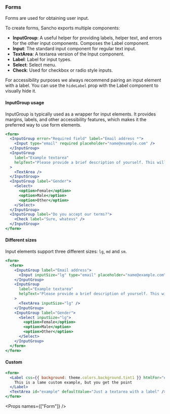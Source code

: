 
<Nav title="Forms" />
<SEO title="Forms" />

<Container>
<Article sidebar={[
  { id: 'Forms', name: 'Forms' },
  { id: 'InputGroup usage', name: 'InputGroup usage' },
  { id: 'Different sizes', name: 'Different sizes' },
  { id: 'Custom', name: 'Custom example' },
  { id: 'Props', name: 'Props'}
]}>

# Forms

Forms are used for obtaining user input.

To create forms, Sancho exports multiple components:

- **InputGroup**: A useful helper for providing labels, helper text, and errors for the other input components. Composes the Label component.
- **Input**: The standard input component for regular text input.
- **TextArea**: A textarea version of the Input component.
- **Label**: Label for input types.
- **Select**: Select menu.
- **Check**: Used for checkbox or radio style inputs.

For accessibility purposes we always recommend pairing an input element with a label. You can use the `hideLabel` prop with the Label component to visually hide it.

#### InputGroup usage

InputGroup is typically used as a wrapper for input elements. It provides margins, labels, and other accessibility features, which makes it the preferred way to use form elements.

```jsx
<form>
  <InputGroup error="Required field" label="Email address *">
    <Input type="email" required placeholder="name@example.com" />
  </InputGroup>
  <InputGroup
    label="Example textarea"
    helpText="Please provide a brief description of yourself. This will go on your profile."
  >
    <TextArea />
  </InputGroup>
  <InputGroup label="Gender">
    <Select>
      <option>Female</option>
      <option>Male</option>
      <option>Other</option>
    </Select>
  </InputGroup>
  <InputGroup label="Do you accept our terms?">
    <Check label="Sure, whatevs" />
  </InputGroup>
</form>
```

#### Different sizes

Input elements support three different sizes: `lg`, `md` and `sm`.

```jsx
<form>
  <form>
    <InputGroup label="Email address">
      <Input inputSize="lg" type="email" placeholder="name@example.com" />
    </InputGroup>
    <InputGroup
      label="Example textarea"
      helpText="Please provide a brief description of yourself. This will go on your profile."
    >
      <TextArea inputSize="lg" />
    </InputGroup>
    <InputGroup label="Gender">
      <Select inputSize="lg">
        <option>Female</option>
        <option>Male</option>
        <option>Other</option>
      </Select>
    </InputGroup>
  </form>
</form>
```

#### Custom

```jsx
<form>
  <Label css={{ background: theme.colors.background.tint1 }} htmlFor="example">
    This is a lame custom example, but you get the point
  </Label>
  <TextArea id="example" defaultValue="Just a textarea with a label" />
</form>
```

<Props names={["Form"]} />

</Article>
</Container>
